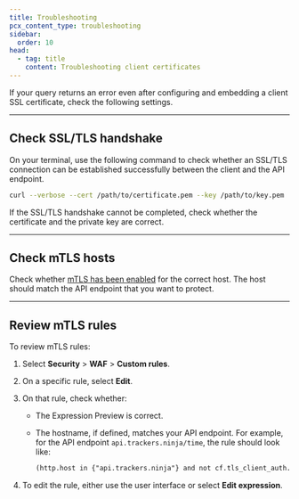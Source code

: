 ```yaml
---
title: Troubleshooting
pcx_content_type: troubleshooting
sidebar:
  order: 10
head:
  - tag: title
    content: Troubleshooting client certificates
---
```


If your query returns an error even after configuring and embedding a client SSL certificate, check the following settings.

---

## Check SSL/TLS handshake

On your terminal, use the following command to check whether an SSL/TLS connection can be established successfully between the client and the API endpoint.

```sh
curl --verbose --cert /path/to/certificate.pem --key /path/to/key.pem  https://your-api-endpoint.com
```

If the SSL/TLS handshake cannot be completed, check whether the certificate and the private key are correct.

---

## Check mTLS hosts

Check whether [mTLS has been enabled](/ssl/client-certificates/enable-mtls/) for the correct host. The host should match the API endpoint that you want to protect.

---

## Review mTLS rules

To review mTLS rules:

1. Select **Security** > **WAF** > **Custom rules**.

2. On a specific rule, select **Edit**.

3. On that rule, check whether:

   - The Expression Preview is correct.
   - The hostname, if defined, matches your API endpoint. For example, for the API endpoint `api.trackers.ninja/time`, the rule should look like:

     ```txt
     (http.host in {"api.trackers.ninja"} and not cf.tls_client_auth.cert_verified)
     ```

4. To edit the rule, either use the user interface or select **Edit expression**.
